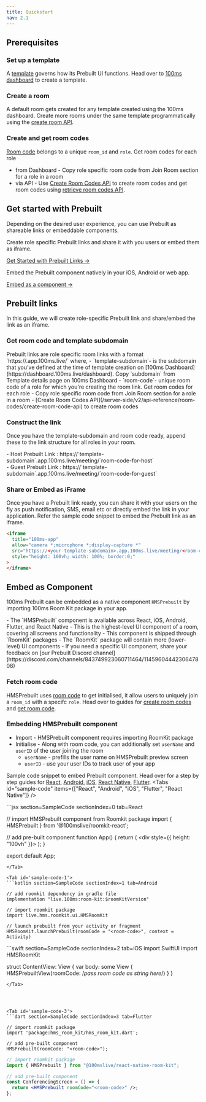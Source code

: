```yaml
---
title: Quickstart
nav: 2.1
---
```


## Prerequisites 
<StepsContainer id="prerequisites">

### Set up a template
A [template](/get-started/v2/get-started/concepts/templates-and-roles) governs how its Prebuilt UI functions. Head over to [100ms dashboard](https://dashboard.100ms.live/dashboard)  to create a template.

### Create a room
A default room gets created for any template created using the 100ms dashboard. Create more rooms under the same template programmatically using the [create room API](/server-side/v2/api-reference/Rooms/create-via-api).

### Create and get room codes
[Room code](/get-started/v2/get-started/prebuilt/room-codes/overview) belongs to a unique `room_id` and `role`. Get room codes for each role
- from Dashboard - Copy role specific room code from Join Room section for a role in a room
- via API - Use [Create Room Codes API](/server-side/v2/api-reference/room-codes/create-room-code-api) to create room codes and get room codes using [retrieve room codes API](/server-side/v2/api-reference/room-codes/get-room-code-api).

</StepsContainer>



## Get started with Prebuilt

Depending on the desired user experience, you can use Prebuilt as shareable links or embeddable components.

<FlexContainer>
<Callout icon="link" title="Share or embed Prebuilt Links">

Create role specific Prebuilt links and share it with you users or embed them as iframe.

[Get Started with Prebuilt Links →](#prebuilt-links)

</Callout>

<Callout icon="link" title="Embed natively">
Embed the Prebuilt component natively in your iOS, Android or web app.

[Embed as a component →](#embed-as-component)

</Callout>
</FlexContainer>

## Prebuilt links

In this guide, we will create role-specific Prebuilt link and share/embed the link as an iframe.

<StepsContainer id="use-prebuilt-links">

### Get room code and template subdomain

<FlexContainer>
<Callout icon="link" title="Prebuilt Link Structure">
Prebuilt links are role specific room links with a format `https://<template-subdomain>.app.100ms.live/<room-code>` where,
    - `template-subdomain`- is the subdomain that you’ve defined at the time of template creation on [100ms Dashboard](https://dashboard.100ms.live/dashboard). Copy `subdomain` from Template details page on 100ms Dashboard
    - `room-code`- unique room code of a role for which you're creating the room link. Get room codes for each role 
            - Copy role specific room code from Join Room section for a role in a room
            - [Create Room Codes API](/server-side/v2/api-reference/room-codes/create-room-code-api) to create room codes
</Callout>
</FlexContainer>

### Construct the link

Once you have the template-subdomain and room code ready, append these to the link structure for all roles in your room.

<FlexContainer>
  <Callout icon="link" title="Prebuilt Link for roles">
    - Host Prebuilt Link :
    https://`template-subdomain`.app.100ms.live/meeting/`room-code-for-host`<br/>
    - Guest Prebuilt Link : https://`template-subdomain`.app.100ms.live/meeting/`room-code-for-guest`
  </Callout>
</FlexContainer>

### Share or Embed as iFrame

Once you have a Prebuilt link ready, you can share it with your users on the fly as push notification, SMS, email etc or directly embed the link in your application.
Refer the sample code snippet to embed the Prebuilt link as an iframe.

```html
<iframe
  title="100ms-app"
  allow="camera *;microphone *;display-capture *"
  src="https://<your-template-subdomain>.app.100ms.live/meeting/<room-code>"
  style="height: 100vh; width: 100%; border:0;"
>
</iframe>
```

</StepsContainer>

## Embed as Component

100ms Prebuilt can be embedded as a native component `HMSPrebuilt` by importing 100ms Room Kit package in your app.

<FlexContainer>
<Callout icon="link" title="Component Basics">
- The `HMSPrebuilt` component is available across React, iOS, Android, Flutter, and React Native
  - This is the highest-level UI component of a room, covering all screens and functionality
- This component is shipped through `RoomKit` packages
  - The `RoomKit` package will contain more (lower-level) UI components
  - If you need a specific UI component, share your feedback on [our Prebuilt Discord channel](https://discord.com/channels/843749923060711464/1145960444230647808)
</Callout>
</FlexContainer>

<StepsContainer id="embed-prebuilt-component">

### Fetch room code

HMSPrebuilt uses [room code](/concepts/v2/concepts/rooms/room-codes/room-codes) to get initialised, it allow users to uniquely join a `room_id` with a specifc `role`. Head over to guides for [create room codes](/server-side/v2/api-reference/room-codes/create-room-code-api) and [get room code](/server-side/v2/api-reference/room-codes/get-room-code-api).

### Embedding HMSPrebuilt component

- Import - HMSPrebuilt component requires importing RoomKit package
- Initialise - Along with room code, you can additionally set `userName` and `userID` of the user joining the room
    - `userName` - prefills the user name on HMSPrebuilt preview screen
    - `userID` - use your user IDs to track user of your app

Sample code snippet to embed Prebuilt component. Head over for a step by step guides for [React](/javascript/v2/quickstart/prebuilt-quickstart), [Android](/android/v2/quickstart/prebuilt-android), [iOS](https://www.100ms.live/docs/ios/v2/quickstart/prebuilt), [React Native](/react-native/v2/quickstart/prebuilt), [Flutter](/flutter/v2/quickstart/prebuilt).
<Tabs
  id="sample-code"
  items={["React", "Android", "iOS", "Flutter", "React Native"]}
/>

<Tab id='sample-code-0'>
```jsx section=SampleCode sectionIndex=0 tab=React

// import HMSPrebuilt component from Roomkit package
import { HMSPrebuilt } from '@100mslive/roomkit-react';

// add pre-built component
function App() {
    return (
        <div style={{ height: "100vh" }}>
            <HMSPrebuilt roomCode="<room-code>" />
        </div>
    );
 }

 export default App;
```
</Tab>

<Tab id='sample-code-1'>
```kotlin section=SampleCode sectionIndex=1 tab=Android

// add roomkit dependency in gradle file
implementation "live.100ms:room-kit:$roomKitVersion"

// import roomkit package
import live.hms.roomkit.ui.HMSRoomKit

// launch prebuilt from your activity or fragment
HMSRoomKit.launchPrebuilt(roomCode = "<room-code>", context = Activity)

```
</Tab>

<Tab id='sample-code-2'>
```swift section=SampleCode sectionIndex=2 tab=iOS
import SwiftUI
import HMSRoomKit

struct ContentView: View {
    var body: some View {
        HMSPrebuiltView(roomCode: /*pass room code as string here*/)
    }
}

```
</Tab>




<Tab id='sample-code-3'>
```dart section=SampleCode sectionIndex=3 tab=Flutter

// import roomkit package
import 'package:hms_room_kit/hms_room_kit.dart';

// add pre-built component
HMSPrebuilt(roomCode: "<room-code>");
```
</Tab>



<Tab id='sample-code-4'>

```jsx section=SampleCode  sectionIndex=4 tab=React Native
// import roomkit package
import { HMSPrebuilt } from "@100mslive/react-native-room-kit";

// add pre-built component
const ConferencingScreen = () => {
  return <HMSPrebuilt roomCode="<room-code>" />;
};
```

</Tab>



</StepsContainer>
